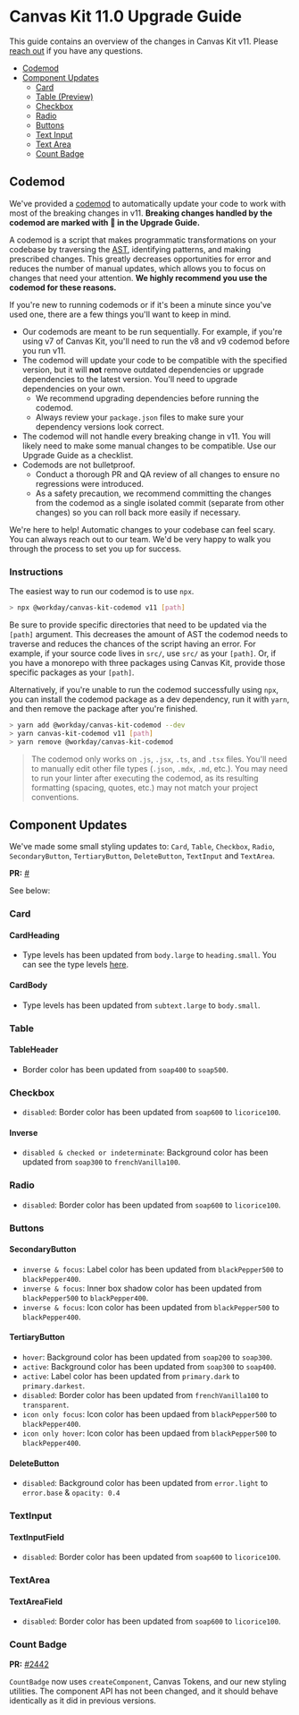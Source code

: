 
<Meta title="Guides/Upgrade Guides/v11.0" />

# Canvas Kit 11.0 Upgrade Guide

This guide contains an overview of the changes in Canvas Kit v11. Please
[reach out](https://github.com/Workday/canvas-kit/issues/new?labels=bug&template=bug.md) if you have
any questions.

- [Codemod](#codemod)
- [Component Updates](#component-updates)
  - [Card](#card)
  - [Table (Preview)](#table)
  - [Checkbox](#checkbox)
  - [Radio](#radio)
  - [Buttons](#buttons)
  - [Text Input](#textinput)
  - [Text Area](#textarea)
  - [Count Badge](#count-badge)

## Codemod

We've provided a [codemod](https://github.com/Workday/canvas-kit/tree/master/modules/codemod) to
automatically update your code to work with most of the breaking changes in v11. **Breaking changes
handled by the codemod are marked with 🤖 in the Upgrade Guide.**

A codemod is a script that makes programmatic transformations on your codebase by traversing the
[AST](https://www.codeshiftcommunity.com/docs/understanding-asts), identifying patterns, and making
prescribed changes. This greatly decreases opportunities for error and reduces the number of manual
updates, which allows you to focus on changes that need your attention. **We highly recommend you
use the codemod for these reasons.**

If you're new to running codemods or if it's been a minute since you've used one, there are a few
things you'll want to keep in mind.

- Our codemods are meant to be run sequentially. For example, if you're using v7 of Canvas Kit,
  you'll need to run the v8 and v9 codemod before you run v11.
- The codemod will update your code to be compatible with the specified version, but it will **not**
  remove outdated dependencies or upgrade dependencies to the latest version. You'll need to upgrade
  dependencies on your own.
  - We recommend upgrading dependencies before running the codemod.
  - Always review your `package.json` files to make sure your dependency versions look correct.
- The codemod will not handle every breaking change in v11. You will likely need to make some manual
  changes to be compatible. Use our Upgrade Guide as a checklist.
- Codemods are not bulletproof.
  - Conduct a thorough PR and QA review of all changes to ensure no regressions were introduced.
  - As a safety precaution, we recommend committing the changes from the codemod as a single
    isolated commit (separate from other changes) so you can roll back more easily if necessary.

We're here to help! Automatic changes to your codebase can feel scary. You can always reach out to
our team. We'd be very happy to walk you through the process to set you up for success.

### Instructions

The easiest way to run our codemod is to use `npx`.

```sh
> npx @workday/canvas-kit-codemod v11 [path]
```

Be sure to provide specific directories that need to be updated via the `[path]` argument. This
decreases the amount of AST the codemod needs to traverse and reduces the chances of the script
having an error. For example, if your source code lives in `src/`, use `src/` as your `[path]`. Or,
if you have a monorepo with three packages using Canvas Kit, provide those specific packages as your
`[path]`.

Alternatively, if you're unable to run the codemod successfully using `npx`, you can install the
codemod package as a dev dependency, run it with `yarn`, and then remove the package after you're
finished.

```sh
> yarn add @workday/canvas-kit-codemod --dev
> yarn canvas-kit-codemod v11 [path]
> yarn remove @workday/canvas-kit-codemod
```

> The codemod only works on `.js`, `.jsx`, `.ts`, and `.tsx` files. You'll need to manually edit
> other file types (`.json`, `.mdx`, `.md`, etc.). You may need to run your linter after executing
> the codemod, as its resulting formatting (spacing, quotes, etc.) may not match your project
> conventions.

## Component Updates

We've made some small styling updates to: `Card`, `Table`, `Checkbox`, `Radio`, `SecondaryButton`, `TertiaryButton`, `DeleteButton`, `TextInput` and `TextArea`.

**PR:** [#](https://github.com/Workday/canvas-kit/pull/2285)

See below:

### Card
#### CardHeading
- Type levels has been updated from `body.large` to `heading.small`. You can see the type levels [here](https://workday.github.io/canvas-kit/?path=/docs/tokens--type).
#### CardBody
- Type levels has been updated from `subtext.large` to `body.small`.

### Table
#### TableHeader
- Border color has been updated from `soap400` to `soap500`.

### Checkbox
- `disabled`: Border color has been updated from `soap600` to `licorice100`.

#### Inverse
- `disabled & checked or indeterminate`: Background color has been updated from `soap300` to `frenchVanilla100`.

### Radio
- `disabled`: Border color has been updated from `soap600` to `licorice100`.

### Buttons

#### SecondaryButton
- `inverse & focus`: Label color has been updated from `blackPepper500` to `blackPepper400`.
- `inverse & focus`: Inner box shadow color has been updated from `blackPepper500` to `blackPepper400`.
- `inverse & focus`: Icon color has been updated from `blackPepper500` to `blackPepper400`.

#### TertiaryButton
- `hover`: Background color has been updated from `soap200` to `soap300`.
- `active`: Background color has been updated from `soap300` to `soap400`.
- `active`: Label color has been updated from `primary.dark` to `primary.darkest`.
- `disabled`: Border color has been updated from `frenchVanilla100` to `transparent`.
- `icon only focus`: Icon color has been updaed from `blackPepper500` to `blackPepper400`.
- `icon only hover`: Icon color has been updaed from `blackPepper500` to `blackPepper400`.

#### DeleteButton
- `disabled`: Background color has been updated from `error.light` to `error.base` & `opacity: 0.4`

### TextInput
#### TextInputField
- `disabled`: Border color has been updated from `soap600` to `licorice100`.

### TextArea
#### TextAreaField
- `disabled`: Border color has been updated from `soap600` to `licorice100`.
### Count Badge

**PR:** [#2442](https://github.com/Workday/canvas-kit/pull/2442)

`CountBadge` now uses `createComponent`, Canvas Tokens, and our new styling utilities. The component
API has not been changed, and it should behave identically as it did in previous versions.
